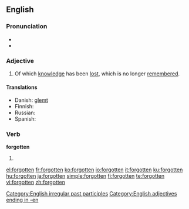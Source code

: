 ==English==

===Pronunciation===
* {{IPA|/'foɻgɒtən/}}
* {{audio|en-us-forgotten.ogg|Audio (US)}}

===Adjective===
{{en-adj}}

# Of which [[knowledge]] has been [[lost]], which is no longer [[remember]]ed.

====Translations====
* Danish: [[glemt]]
* Finnish: {{t-|fi|unohdettu}}
* Russian: {{t|ru|забытый|tr=zabýtyj|sc=Cyrl}}
* Spanish: {{t-|es|olvidado}}

===Verb===
'''forgotten'''

# {{past participle of|[[forget]]}}

[[Category:English irregular past participles]]
[[Category:English adjectives ending in -en]]

[[el:forgotten]]
[[fr:forgotten]]
[[ko:forgotten]]
[[io:forgotten]]
[[it:forgotten]]
[[ku:forgotten]]
[[hu:forgotten]]
[[ja:forgotten]]
[[simple:forgotten]]
[[fi:forgotten]]
[[te:forgotten]]
[[vi:forgotten]]
[[zh:forgotten]]